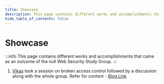 ```yaml
---
title: Showcase
description: This page contains different works and accomplishments that came as an outcome of the null Web Security Study Group.
hide_table_of_contents: false
---
```


# Showcase

:::info
This page contains different works and accomplishments that came as an outcome of the null Web Security Study Group.
:::

1. [Vikas](https://twitter.com/vikassharma_03) took a session on broken access control followed by a discussion along with the whole group. Refer for content - [Blog Link](https://psychovik.medium.com/broken-access-control-vulnerability-91f411a574b6)